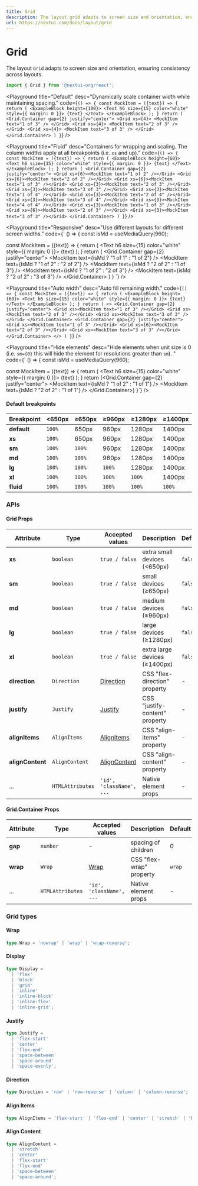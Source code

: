 ```yaml
---
title: Grid
description: The layout grid adapts to screen size and orientation, ensuring consistency across layouts.
url: https://nextui.com/docs/layout/grid
---
```


# Grid

The layout `Grid` adapts to screen size and orientation, ensuring consistency across layouts.

```jsx
import { Grid } from '@nextui-org/react';
```

<CarbonAd />

<Playground
  title="Default"
  desc="Dynamically scale container width while maintaining spacing."
  code={`
() => {
  const MockItem = ({text}) => {
    return (
        <ExampleBlock height={100}>
            <Text h6 size={15} color="white" style={{ margin: 0 }}>
                {text}
            </Text>
        </ExampleBlock>
    );
}
return (
<Grid.Container gap={2} justify="center">
  <Grid xs={4}>
    <MockItem text="1 of 3" />
  </Grid>
  <Grid xs={4}>
    <MockItem text="2 of 3" />
  </Grid>
  <Grid xs={4}>
    <MockItem text="3 of 3" />
  </Grid>
</Grid.Container>
) } `}
/>

<Playground
  title="Fluid"
  desc="Containers for wrapping and scaling. The column widths apply at all breakpoints (i.e. `xs` and up)."
  code={`
() => {
 const MockItem = ({text}) => {
    return (
        <ExampleBlock height={60}>
            <Text h6 size={15} color="white" style={{ margin: 0 }}>
                {text}
            </Text>
        </ExampleBlock>
    );
}
  return (
    <Grid.Container gap={2} justify="center">
      <Grid xs={6}><MockItem text="1 of 2" /></Grid>
      <Grid xs={6}><MockItem text="2 of 2" /></Grid>
      <Grid xs={6}><MockItem text="1 of 3" /></Grid>
      <Grid xs={3}><MockItem text="2 of 3" /></Grid>
      <Grid xs={3}><MockItem text="3 of 3" /></Grid>
      <Grid xs={3}><MockItem text="1 of 4" /></Grid>
      <Grid xs={3}><MockItem text="2 of 4" /></Grid>
      <Grid xs={3}><MockItem text="3 of 4" /></Grid>
      <Grid xs={3}><MockItem text="4 of 4" /></Grid>
      <Grid xs={3}><MockItem text="1 of 3" /></Grid>
      <Grid xs={6}><MockItem text="2 of 3" /></Grid>
      <Grid xs={3}><MockItem text="3 of 3" /></Grid>
    </Grid.Container>
  )
}
`}
/>

<Playground
  title="Responsive"
  desc="Use different layouts for different screen widths."
  code={`
() => {
 const isMd = useMediaQuery(960);
 
 const MockItem = ({text}) => {
    return (
        <ExampleBlock height={60}>
            <Text h6 size={15} color="white" style={{ margin: 0 }}>
                {text}
            </Text>
        </ExampleBlock>
    );
}
  return (
    <Grid.Container gap={2} justify="center">
      <Grid xs={12} md={6}><MockItem text={isMd ? "1 of 1" : "1 of 2"} /></Grid>
      <Grid xs={6} md={6}><MockItem text={isMd ? "1 of 2" : "2 of 2"} /></Grid>
      <Grid xs={6} md={3}><MockItem text={isMd ? "2 of 2" : "1 of 3"} /></Grid>
      <Grid xs={6} md={3}><MockItem text={isMd ? "1 of 2" : "2 of 3"} /></Grid>
      <Grid xs={6} md={3}><MockItem text={isMd ? "2 of 2" : "3 of 3"} /></Grid>
    </Grid.Container>
  )
}
`}
/>

<Playground
  title="Auto width"
  desc="Auto fill remaining width."
  code={`
() => {
  const MockItem = ({text}) => {
    return (
        <ExampleBlock height={60}>
            <Text h6 size={15} color="white" style={{ margin: 0 }}>
                {text}
            </Text>
        </ExampleBlock>
    );
}
  return (
    <>
      <Grid.Container gap={2} justify="center">
        <Grid xs><MockItem text="1 of 3" /></Grid>
        <Grid xs><MockItem text="2 of 3" /></Grid>
        <Grid xs><MockItem text="3 of 3" /></Grid>
      </Grid.Container>
      <Grid.Container gap={2} justify="center">
        <Grid xs><MockItem text="1 of 3" /></Grid>
        <Grid xs={6}><MockItem text="2 of 3" /></Grid>
        <Grid xs><MockItem text="3 of 3" /></Grid>
      </Grid.Container>
    </>
  )
}
`}
/>

<Playground
  title="Hide elements"
  desc="Hide elements when unit size is 0 (i.e. `sm={0}` this will hide the element for resolutions greater than  `sm`). "
  code={`
() => {
 const isMd = useMediaQuery(960);
 
 const MockItem = ({text}) => {
    return (
        <ExampleBlock height={60}>
            <Text h6 size={15} color="white" style={{ margin: 0 }}>
                {text}
            </Text>
        </ExampleBlock>
    );
}
return (<Grid.Container gap={2} justify="center">
  <Grid xs={6} sm={0}>
    <MockItem text={isMd ? "1 of 2" : "1 of 1"} />
  </Grid>
  <Grid xs={6} sm={0}>
    <MockItem text={isMd ? "2 of 2" : "1 of 1"} />
  </Grid>
  <Grid xs={12}>
    <MockItem text="1 of 1" />
  </Grid>
  <Grid xs={12}>
    <MockItem text="1 of 1" />
  </Grid>
</Grid.Container>) 
}`}
/>

<Spacer y={2} />

#### Default breakpoints

| Breakpoint  | <650px | ≥650px | ≥960px | ≥1280px | ≥1400px |
| ----------- | ------ | ------ | ------ | ------- | ------- |
| **default** | `100%` | 650px  | 960px  | 1280px  | 1400px  |
| **xs**      | `100%` | 650px  | 960px  | 1280px  | 1400px  |
| **sm**      | `100%` | `100%` | 960px  | 1280px  | 1400px  |
| **md**      | `100%` | `100%` | 960px  | 1280px  | 1400px  |
| **lg**      | `100%` | `100%` | `100%` | 1280px  | 1400px  |
| **xl**      | `100%` | `100%` | `100%` | `100%`  | 1400px  |
| **fluid**   | `100%` | `100%` | `100%` | `100%`  | `100%`  |

<Spacer y={3} />

### APIs

<Spacer y={2} />

#### Grid Props

| Attribute        | Type             | Accepted values                | Description                    | Default |
| ---------------- | ---------------- | ------------------------------ | ------------------------------ | ------- |
| **xs**           | `boolean`        | `true / false`                 | extra small devices (<650px)   | `false` |
| **sm**           | `boolean`        | `true / false`                 | small devices (≥650px)         | `false` |
| **md**           | `boolean`        | `true / false`                 | medium devices (≥960px)        | `false` |
| **lg**           | `boolean`        | `true / false`                 | large devices (≥1280px)        | `false` |
| **xl**           | `boolean`        | `true / false`                 | extra large devices (≥1400px)  | `false` |
| **direction**    | `Direction`      | [Direction](#direction)        | CSS "flex-direction" property  | -       |
| **justify**      | `Justify`        | [Justify](#justify)            | CSS "justify-content" property | -       |
| **alignItems**   | `AlignItems`     | [AlignItems](#align-items)     | CSS "align-items" property     | -       |
| **alignContent** | `AlignContent`   | [AlignContent](#align-content) | CSS "align-content" property   | -       |
| ...              | `HTMLAttributes` | `'id', 'className', ...`       | Native element props           | -       |

<Spacer y={2} />

#### Grid.Container Props

| Attribute | Type             | Accepted values          | Description              | Default |
| --------- | ---------------- | ------------------------ | ------------------------ | ------- |
| **gap**   | `number`         | -                        | spacing of children      | 0       |
| **wrap**  | `Wrap`           | [Wrap](#wrap)            | CSS "flex-wrap" property | `wrap`  |
| ...       | `HTMLAttributes` | `'id', 'className', ...` | Native element props     | -       |

### Grid types

<Spacer y={1} />

#### Wrap

```ts
type Wrap = 'nowrap' | 'wrap' | 'wrap-reverse';
```

#### Display

```ts
type Display =
  | 'flex'
  | 'block'
  | 'grid'
  | 'inline'
  | 'inline-block'
  | 'inline-flex'
  | 'inline-grid';
```

#### Justify

```ts
type Justify =
  | 'flex-start'
  | 'center'
  | 'flex-end'
  | 'space-between'
  | 'space-around'
  | 'space-evenly';
```

#### Direction

```ts
type Direction = 'row' | 'row-reverse' | 'column' | 'column-reverse';
```

#### Align Items

```ts
type AlignItems = 'flex-start' | 'flex-end' | 'center' | 'stretch' | 'baseline';
```

#### Align Content

```ts
type AlignContent =
  | 'stretch'
  | 'center'
  | 'flex-start'
  | 'flex-end'
  | 'space-between'
  | 'space-around';
```

